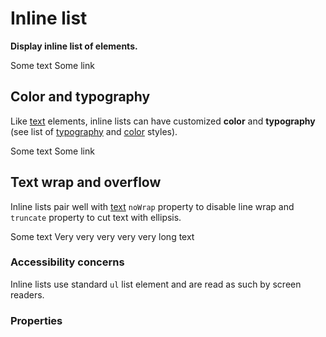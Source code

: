 
# Inline list

**Display inline list of elements.**

<DemoBlock>
    <InlineList>
        <Text as="span">Some text</Text>
        <Link href="#">Some link</Link>
        <Icon icon={mdiEarth} />
    </InlineList>
</DemoBlock>

## Color and typography

Like [text](/product/components/text/) elements, inline lists can have customized **color** and **typography** (see list of [typography](/product/foundations/typography/) and [color](/product/foundations/color/) styles).

<DemoBlock>
    <InlineList typography="body1" color="dark" colorVariant="L2">
        <Text as="span">Some text</Text>
        <Link href="#">Some link</Link>
        <Icon icon={mdiEarth} />
    </InlineList>
</DemoBlock>

## Text wrap and overflow

Inline lists pair well with [text](/product/components/text/) `noWrap` property to disable line wrap and `truncate` property to cut text with ellipsis.

<DemoBlock orientation="horizontal" vAlign="space-around">
    <InlineList typography="body1" color="dark" colorVariant="L2" style={{ maxWidth: 275 }}>
        <Text as="span" noWrap>
            <Icon icon={mdiEarth} />
            Some text
        </Text>
        <Text as="span" truncate>
            Very very very very very long text
        </Text>
    </InlineList>
</DemoBlock>

### Accessibility concerns

Inline lists use standard `ul` list element and are read as such by screen readers.

### Properties

<PropTable component="InlineList" />
